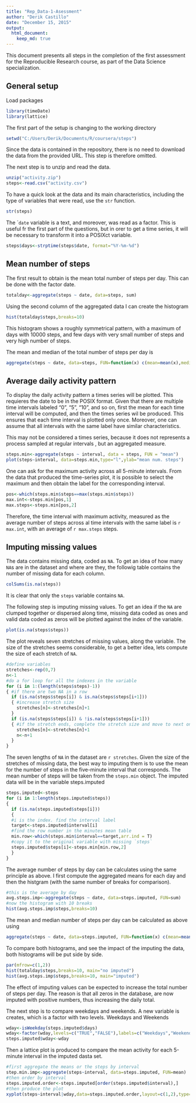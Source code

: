 ```yaml
---
title: "Rep_Data-1-Asessment"
author: "Derik Castillo"
date: "December 15, 2015"
output: 
  html_document:
    keep_md: true
---
```


This document presents all steps in the completion of the first assessment for the Reproducible Research course, as part of the Data Science specialization.

## General setup

Load packages

```r
library(timeDate)
library(lattice)
```

The first part of the setup is changing to the working directory

```r
setwd("C:/Users/Derik/Documents/R/coursera/steps")
```

Since the data is contained in the repository, there is no need to download the data from the provided URL. This step is therefore omitted.

The next step is to unzip and read the data. 

```r
unzip("activity.zip")
steps<-read.csv("activity.csv")
```

To have a quick look at the data and its main characteristics, including the type of variables that were read, use the `str` function.

```r
str(steps)
```

The ``date` variable is a text, and moreover, was read as a factor. This is useful fr the first part of the questions, but in orer to get a time series, it will be necessary to transform it into a POSIXct variable.

```r
steps$days<-strptime(steps$date, format="%Y-%m-%d")
```

## Mean number of steps

The first result to obtain is the mean total number of steps per day.  This can be done with the factor date.

```r
totalday<-aggregate(steps ~ date, data=steps, sum)
```

Using the second column of the aggregated data I can create the histogram
```r
hist(totalday$steps,breaks=10)
```

This histogram shows a roughly symmetrical pattern, with a maximum of days with 10000 steps, and few days with very small number of steps and very high number of steps.

The mean and median of the total number of steps per day is

```r
aggregate(steps ~ date, data=steps, FUN=function(x) c(mean=mean(x),median=median(x)))
```

## Average daily activity pattern

To display the daily activity pattern a times series will be plotted. This requieres the date to be in the POSIX format. Given that there are multiple time intervals labeled "0", "5", "10", and so on, first the mean for each time interval will be computed, and then the times series wil be produced. This ensures that each time interval is plotted only once. Moreover, one can assume that all intervals with the same label have similar characteristics.

This may not be considered a times series, because it does not represents a process sampled at regular intervals , but an aggregated measure.

```r
steps.min<-aggregate(steps ~ interval, data = steps, FUN = "mean")
plot(steps~interval, data=steps.min,type="l",ylab="mean num. steps")
```

One can ask for the maximum activity across all 5-minute intervals. From the data that produced the time-series plot, it is possible to select the maximum and then obtain the label for the corresponding interval.

```r
pos<-which(steps.min$steps==max(steps.min$steps))
max.int<-steps.min[pos,1]
max.steps<-steps.min[pos,2]
```

Therefore, the time interval with maximum activity, measured as the average number of steps across al time intervals with the same label is `r max.int`, with an average of  `r max.steps` steps.

## Imputing missing values

The data contains missing data, coded as `NA`. To get an idea of how many `NA`s are in the dataset and where are they, the followig table contains the number of missing data for each column. 

```r
colSums(is.na(steps))
```

It is clear that only the `steps` variable contains `NA`.

The following step is imputing missing values. To get an idea if the `NA` are clumped together or dispersed along time, missing data coded as ones and valid data coded as zeros will be plotted against the index of the variable.

```r
plot(is.na(steps$steps))
```

The plot reveals seven stretches of missing values, along the variable. The size of the stretches seems considerable, to get a better idea, lets compute the size of each stretch of `NA`.

```r
#define variables
stretches<-rep(0,7)
n<-1
#do a for loop for all the indexes in the variable
for (i in 1:(length(steps$steps)-1))
{ #if there are two NA in a row
  if (is.na(steps$steps[i]) & is.na(steps$steps[i+1])) 
  { #increase stretch size
    stretches[n]<-stretches[n]+1
  }
  if (is.na(steps$steps[i]) & !is.na(steps$steps[i+1]))
  { #if the stretch ends, complete the stretch size and move to next one
    stretches[n]<-stretches[n]+1
    n<-n+1
  }
}
```

The seven lengths of `NA` in the dataset are `r stretches`. Given the size of the stretches of missing data, the best way to imputing them is to use the mean for the number of steps in the five-minute interval that corresponds. The mean number of steps will be taken from the `steps.min` object. The imputed data will be in the variable steps.imputed

```r
steps.imputed<-steps
for (i in 1:length(steps.imputed$steps))
{
  if (is.na(steps.imputed$steps[i]))
  {
  #i is the index. find the interval label
  target<-steps.imputed$interval[i]
  #find the row number in the minutes mean table
  min.row<-which(steps.min$interval==target,arr.ind = T)
  #copy it to the original variable with missing `steps`
  steps.imputed$steps[i]<-steps.min[min.row,2]
  }
}
```

The average number of steps by day can be calculates using the same principle as above. I first compute the aggregated means for each day and then the histgram (with the same number of breaks for comparison).

```r
#this is the average by day
avg.steps.imp<-aggregate(steps ~ date, data=steps.imputed, FUN=sum)
#now the histogram with 10 breaks
hist(avg.steps.imp$steps,breaks=10)
```

The mean and median number of steps per day can be calculated as above using

```r
aggregate(steps ~ date, data=steps.imputed, FUN=function(x) c(mean=mean(x),median=median(x)))
``` 

To compare both histograms, and see the impact of the imputing the data, both histograms will be put side by side.

```r
par(mfrow=c(1,2))
hist(totalday$steps,breaks=10, main="no imputed")
hist(avg.steps.imp$steps,breaks=10, main="imputed")
```

The effect of imputing values can be expected to increase the total number of steps per day. The reason is that all zeros in the database, are now imputed with positive numbers, thus increasing the daily total.

The next step is to compare weekdays and weekends. A new variable is creates, which is a factor with two levels. Weekdays and Weekends

```r
wday<-isWeekday(steps.imputed$days)
wday<-factor(wday,levels=c("TRUE","FALSE"),labels=c("Weekdays","Weekends"))
steps.imputed$wday<-wday
```

Then a lattice plot is produced to compare the mean activity for each 5-minute interval in the imputed dasta set.

```r
#first aggregate the means or the steps by interval
step.min.imp<-aggregate(steps~interval, data=steps.imputed, FUN=mean)
#then order by interval
steps.imputed.order<-steps.imputed[order(steps.imputed$interval),]
#then produce the plot
xyplot(steps~interval|wday,data=steps.imputed.order,layout=c(1,2),type="l")
```